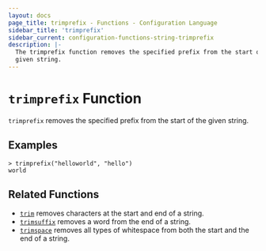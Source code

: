 ```yaml
---
layout: docs
page_title: trimprefix - Functions - Configuration Language
sidebar_title: 'trimprefix'
sidebar_current: configuration-functions-string-trimprefix
description: |-
  The trimprefix function removes the specified prefix from the start of a
  given string.
---
```


# `trimprefix` Function

`trimprefix` removes the specified prefix from the start of the given string.

## Examples

```text
> trimprefix("helloworld", "hello")
world
```

## Related Functions

- [`trim`](./trim) removes characters at the start and end of a string.
- [`trimsuffix`](./trimsuffix) removes a word from the end of a string.
- [`trimspace`](./trimspace) removes all types of whitespace from
  both the start and the end of a string.
